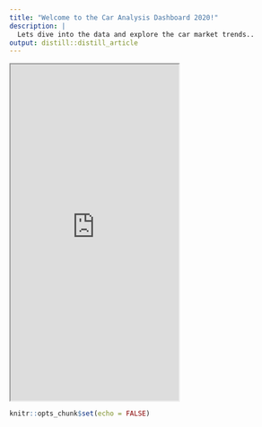 ---
title: "Welcome to the Car Analysis Dashboard 2020!"
description: |
  Lets dive into the data and explore the car market trends..
output: distill::distill_article
---

<iframe src="https://mgallegos.shinyapps.io/SeverineandMarissa/" class="l-screen-inset shaded" height="600px"></iframe>


```{r setup, include=FALSE}
knitr::opts_chunk$set(echo = FALSE)
```
